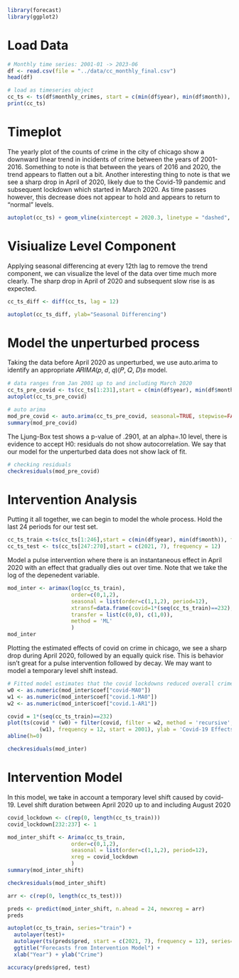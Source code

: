 ```r
library(forecast)
library(ggplot2)
```


# Load Data
```r
# Monthly time series: 2001-01 -> 2023-06
df <- read.csv(file = "../data/cc_monthly_final.csv")
head(df)
```
```r
# load as timeseries object
cc_ts <- ts(df$monthly_crimes, start = c(min(df$year), min(df$month)), frequency = 12)
print(cc_ts)
```

# Timeplot

The yearly plot of the counts of crime in the city of chicago show a downward linear trend in incidents of crime between the years of 2001-2016. Something to note is that between the years of 2016 and 2020, the trend appears to flatten out a bit. Another interesting thing to note is that we see a sharp drop in April of 2020, likely due to the Covid-19 pandemic and subsequent lockdown which started in March 2020. As time passes however, this decrease does not appear to hold and appears to return to "normal" levels.
```r
autoplot(cc_ts) + geom_vline(xintercept = 2020.3, linetype = "dashed", color = "blue")
```

# Visiualize Level Component

Applying seasonal differencing at every 12th lag to remove the trend component, we can visualize the level of the data over time much more clearly. The sharp drop in April of 2020 and subsequent slow rise is as expected.
```r
cc_ts_diff <- diff(cc_ts, lag = 12)

autoplot(cc_ts_diff, ylab="Seasonal Differencing")
```

# Model the unperturbed process

Taking the data before April 2020 as unperturbed, we use auto.arima to identify an appropriate 𝐴𝑅𝐼𝑀𝐴(𝑝, 𝑑, 𝑞)(𝑃, 𝑄, 𝐷)𝑠 model.
```r
# data ranges from Jan 2001 up to and including March 2020
cc_ts_pre_covid <- ts(cc_ts[1:231],start = c(min(df$year), min(df$month)), frequency = 12)
autoplot(cc_ts_pre_covid)
```

```r
# auto arima
mod_pre_covid <- auto.arima(cc_ts_pre_covid, seasonal=TRUE, stepwise=FALSE)
summary(mod_pre_covid)
```

The Ljung-Box test shows a p-value of .2901, at an alpha=.10 level, there is evidence to accept H0: residuals do not show autocorrelation. We say that our model for the unperturbed data does not show lack of fit. 
```r
# checking residuals
checkresiduals(mod_pre_covid)
```

# Intervention Analysis

Putting it all together, we can begin to model the whole process. Hold the last 24 periods for our test set. 

```r
cc_ts_train <-ts(cc_ts[1:246],start = c(min(df$year), min(df$month)), frequency = 12)
cc_ts_test <- ts(cc_ts[247:270],start = c(2021, 7), frequency = 12)
```

Model a pulse intervention where there is an instantaneous effect in April 2020 with an effect that gradually dies out over time. Note that we take the log of the depenedent variable.
```r
mod_inter <- arimax(log(cc_ts_train), 
                    order=c(0,1,2), 
                    seasonal = list(order=c(1,1,2), period=12),
                    xtransf=data.frame(covid=1*(seq(cc_ts_train)==232), covid=1*(seq(cc_ts_train)==232)),
                    transfer = list(c(0,0), c(1,0)),
                    method = 'ML'
                    )
mod_inter
```

Plotting the estimated effects of covid on crime in chicago, we see a sharp drop during April 2020, followed by an equally quick rise. This is behavior isn't great for a pulse intervention followed by decay. We may want to model a temporary level shift instead.
```r
# Fitted model estimates that the covid lockdowns reduced overall crime by {1 - exp(w0- w1)} * 100 percent in April 2020, and crime k months later was lowered by {1 - exp(w1 * w2^k)}
w0 <- as.numeric(mod_inter$coef["covid-MA0"])
w1 <- as.numeric(mod_inter$coef["covid.1-MA0"])
w2 <- as.numeric(mod_inter$coef["covid.1-AR1"])

covid = 1*(seq(cc_ts_train)==232)
plot(ts(covid * (w0) + filter(covid, filter = w2, method = 'recursive', side =1) *
          (w1), frequency = 12, start = 2001), ylab = 'Covid-19 Effects', type = 'h')
abline(h=0)
```

```r
checkresiduals(mod_inter)
```


# Intervention Model 
In this model, we take in account a temporary level shift caused by covid-19. Level shift duration between April 2020 up to and including August 2020
```r
covid_lockdown <- c(rep(0, length(cc_ts_train)))
covid_lockdown[232:237] <- 1

mod_inter_shift <- Arima(cc_ts_train, 
                    order=c(0,1,2), 
                    seasonal = list(order=c(1,1,2), period=12),
                    xreg = covid_lockdown
                    )
summary(mod_inter_shift)
```

```r
checkresiduals(mod_inter_shift)
```

```r
arr <- c(rep(0, length(cc_ts_test)))

preds <- predict(mod_inter_shift, n.ahead = 24, newxreg = arr)
preds
```

```r
autoplot(cc_ts_train, series="train") +
  autolayer(test)+
  autolayer(ts(preds$pred, start = c(2021, 7), frequency = 12), series="forecasted")+
  ggtitle("Forecasts from Intervention Model") +
  xlab("Year") + ylab("Crime")
```

```r
accuracy(preds$pred, test)
```





